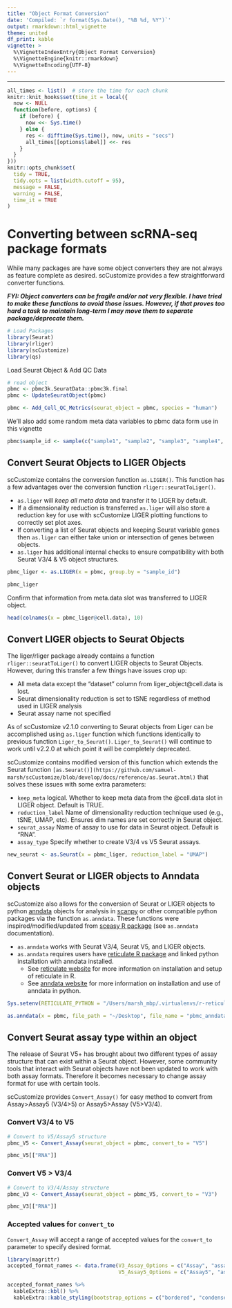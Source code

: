 ```yaml
---
title: "Object Format Conversion"
date: 'Compiled: `r format(Sys.Date(), "%B %d, %Y")`'
output: rmarkdown::html_vignette
theme: united
df_print: kable
vignette: >
  %\VignetteIndexEntry{Object Format Conversion}
  %\VignetteEngine{knitr::rmarkdown}
  %\VignetteEncoding{UTF-8}
---
```

***

<style>
p.caption {
  font-size: 0.9em;
}
</style>
 
```r
all_times <- list()  # store the time for each chunk
knitr::knit_hooks$set(time_it = local({
  now <- NULL
  function(before, options) {
    if (before) {
      now <<- Sys.time()
    } else {
      res <- difftime(Sys.time(), now, units = "secs")
      all_times[[options$label]] <<- res
    }
  }
}))
knitr::opts_chunk$set(
  tidy = TRUE,
  tidy.opts = list(width.cutoff = 95),
  message = FALSE,
  warning = FALSE,
  time_it = TRUE
)
```

# Converting between scRNA-seq package formats  
While many packages are have some object converters they are not always as feature complete as desired.  scCustomize provides a few straightforward converter functions.  

***FYI: Object converters can be fragile and/or not very flexible.  I have tried to make these functions to avoid those issues.  However, if that proves too hard a task to maintain long-term I may move them to separate package/deprecate them.***  


```r
# Load Packages
library(Seurat)
library(rliger)
library(scCustomize)
library(qs)
```

Load Seurat Object & Add QC Data
```r
# read object
pbmc <- pbmc3k.SeuratData::pbmc3k.final
pbmc <- UpdateSeuratObject(pbmc)

pbmc <- Add_Cell_QC_Metrics(seurat_object = pbmc, species = "human")
```

We'll also add some random meta data variables to pbmc data form use in this vignette
```r
pbmc$sample_id <- sample(c("sample1", "sample2", "sample3", "sample4", "sample5", "sample6"), size = ncol(pbmc), replace = TRUE)
```


## Convert Seurat Objects to LIGER Objects
scCustomize contains the conversion function `as.LIGER()`.  This function has a few advantages over the conversion function `rliger::seuratToLiger()`.  

- `as.liger` will *keep all meta data* and transfer it to LIGER by default.  
- If a dimensionality reduction is transferred `as.liger` will also store a reduction key for use with scCustomize LIGER plotting functions to correctly set plot axes.  
- If converting a list of Seurat objects and keeping Seurat variable genes then `as.liger` can either take union or intersection of genes between objects.  
- `as.liger` has additional internal checks to ensure compatibility with both Seurat V3/4 & V5 object structures.

```r
pbmc_liger <- as.LIGER(x = pbmc, group.by = "sample_id")

pbmc_liger
```

Confirm that information from meta.data slot was transferred to LIGER object.
```r
head(colnames(x = pbmc_liger@cell.data), 10)
```



## Convert LIGER objects to Seurat Objects  
The liger/rliger package already contains a function `rliger::seuratToLiger()` to convert LIGER objects to Seurat Objects.  However, during this transfer a few things have issues crop up:  
  
* All meta data except the "dataset" column from liger_object\@cell.data is lost.
* Seurat dimensionality reduction is set to tSNE regardless of method used in LIGER analysis
* Seurat assay name not specified

As of scCustomize v2.1.0 converting to Seurat objects from Liger can be accomplished using `as.liger` function which functions identically to previous function `Liger_to_Seurat()`.  `Liger_to_Seurat()` will continue to work until v2.2.0 at which point it will be completely deprecated.

scCustomize contains modified version of this function which extends the Seurat function `[as.Seurat()](https://github.com/samuel-marsh/scCustomize/blob/develop/docs/reference/as.Seurat.html)` that solves these issues with some extra parameters:   
  
* `keep_meta` logical. Whether to keep meta data from the \@cell.data slot in LIGER object.  Default is TRUE.
* `reduction_label` Name of dimensionality reduction technique used (e.g., tSNE, UMAP, etc).  Ensures dim names are set correctly in Seurat object.
* `seurat_assay` Name of assay to use for data in Seurat object.  Default is "RNA".  
* `assay_type` Specify whether to create V3/4 vs V5 Seurat assays.  

```r
new_seurat <- as.Seurat(x = pbmc_liger, reduction_label = "UMAP")
```


## Convert Seurat or LIGER objects to Anndata objects  
scCustomize also allows for the conversion of Seurat or LIGER objects to python [anndata](https://anndata.readthedocs.io/en/latest/) objects for analysis in [scanpy](https://scanpy.readthedocs.io/en/stable/) or other compatible python packages via the function `as.anndata`.  These functions were inspired/modified/updated from [sceasy R package](https://github.com/cellgeni/sceasy) (see `as.anndata` documentation).  

* `as.anndata` works with Seurat V3/4, Seurat V5, and LIGER objects.  
* `as.anndata` requires users have [reticulate R package](https://CRAN.R-project.org/package=reticulate) and linked python installation with anndata installed.  
    - See [reticulate website](https://rstudio.github.io/reticulate/) for more information on installation and setup of reticulate in R.
    - See [anndata website](https://anndata.readthedocs.io/en/latest/) for more information on installation and use of anndata in python.

```r
Sys.setenv(RETICULATE_PYTHON = "/Users/marsh_mbp/.virtualenvs/r-reticulate/bin/python")
```

```r
as.anndata(x = pbmc, file_path = "~/Desktop", file_name = "pbmc_anndata.h5ad")
```

## Convert Seurat assay type within an object  
The release of Seurat V5+ has brought about two different types of assay structure that can exist within a Seurat object.  However, some community tools that interact with Seurat objects have not been updated to work with both assay formats.  Therefore it becomes necessary to change assay format for use with certain tools.  

scCustomize provides `Convert_Assay()` for easy method to convert from Assay>Assay5 (V3/4>5) or Assay5>Assay (V5>V3/4).  

### Convert V3/4 to V5  

```r
# Convert to V5/Assay5 structure
pbmc_V5 <- Convert_Assay(seurat_object = pbmc, convert_to = "V5")

pbmc_V5[["RNA"]]
```


### Convert V5 > V3/4  

```r
# Convert to V3/4/Assay structure
pbmc_V3 <- Convert_Assay(seurat_object = pbmc_V5, convert_to = "V3")

pbmc_V3[["RNA"]]
```

### Accepted values for `convert_to`  
`Convert_Assay` will accept a range of accepted values for the `convert_to` parameter to specify desired format.  


```r
library(magrittr)
accepted_format_names <- data.frame(V3_Assay_Options = c("Assay", "assay", "V3", "v3"),
                                    V5_Assay5_Options = c("Assay5", "assay5", "V5", "v5"))

accepted_format_names %>%
  kableExtra::kbl() %>%
  kableExtra::kable_styling(bootstrap_options = c("bordered", "condensed", "responsive", "striped")) 
```

